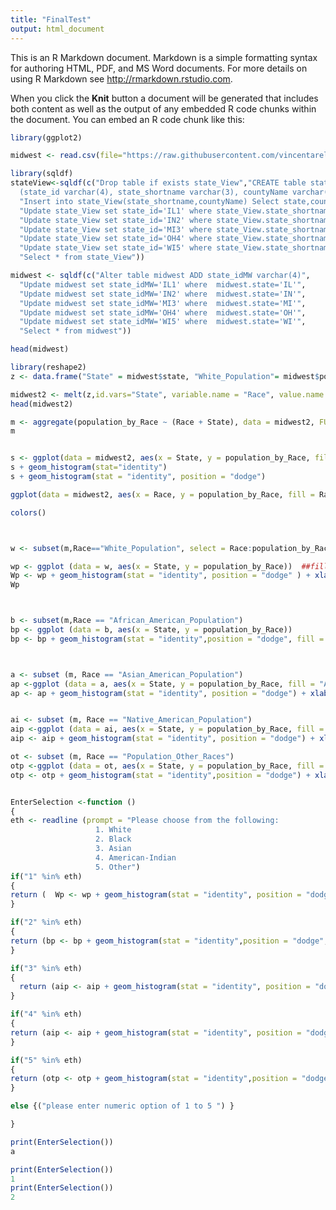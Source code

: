 ```yaml
---
title: "FinalTest"
output: html_document
---
```


This is an R Markdown document. Markdown is a simple formatting syntax for authoring HTML, PDF, and MS Word documents. For more details on using R Markdown see <http://rmarkdown.rstudio.com>.

When you click the **Knit** button a document will be generated that includes both content as well as the output of any embedded R code chunks within the document. You can embed an R code chunk like this:

```r

library(ggplot2)

midwest <- read.csv(file="https://raw.githubusercontent.com/vincentarelbundock/Rdatasets/master/csv/ggplot2/midwest.csv", header=TRUE, sep=",") 

library(sqldf)
stateView<-sqldf(c("Drop table if exists state_View","CREATE table state_View
  (state_id varchar(4), state_shortname varchar(3), countyName varchar(10));",
  "Insert into state_View(state_shortname,countyName) Select state,county from midwest",
  "Update state_View set state_id='IL1' where state_View.state_shortname='IL'",
  "Update state_View set state_id='IN2' where state_View.state_shortname='IN'",
  "Update state_View set state_id='MI3' where state_View.state_shortname='MI'",
  "Update state_View set state_id='OH4' where state_View.state_shortname='OH'",
  "Update state_View set state_id='WI5' where state_View.state_shortname='WI'",
  "Select * from state_View"))

midwest <- sqldf(c("Alter table midwest ADD state_idMW varchar(4)",
  "Update midwest set state_idMW='IL1' where  midwest.state='IL'",
  "Update midwest set state_idMW='IN2' where  midwest.state='IN'",
  "Update midwest set state_idMW='MI3' where  midwest.state='MI'",
  "Update midwest set state_idMW='OH4' where  midwest.state='OH'",
  "Update midwest set state_idMW='WI5' where  midwest.state='WI'",
  "Select * from midwest"))

head(midwest)

library(reshape2)
z <- data.frame("State" = midwest$state, "White_Population"= midwest$popwhite, "African_American_Population"= midwest$popblack, "Native_American_Population"= midwest$popamerindian, "Asian_American_Population"= midwest$popasian, "Population_Other_Races"=midwest$popother)

midwest2 <- melt(z,id.vars="State", variable.name = "Race", value.name = "population_by_Race" )
head(midwest2)

m <- aggregate(population_by_Race ~ (Race + State), data = midwest2, FUN = 'sum')
m


s <- ggplot(data = midwest2, aes(x = State, y = population_by_Race, fill = Race))
s + geom_histogram(stat="identity")
s + geom_histogram(stat = "identity", position = "dodge")

ggplot(data = midwest2, aes(x = Race, y = population_by_Race, fill = Race)) + geom_histogram(stat = "identity") + facet_wrap(~State)

colors()



w <- subset(m,Race=="White_Population", select = Race:population_by_Race)

wp <- ggplot (data = w, aes(x = State, y = population_by_Race))  ##fill = "White"
Wp <- wp + geom_histogram(stat = "identity", position = "dodge" ) + xlab ("Midwest States") + ylab (" White Population Density") ##fill = "gold3"
Wp



b <- subset(m,Race == "African_American_Population")
bp <- ggplot (data = b, aes(x = State, y = population_by_Race))
bp <- bp + geom_histogram(stat = "identity",position = "dodge", fill = "gold3" ) +  xlab ("Midwest States") + ylab (" Black Population Density")



a <- subset (m, Race == "Asian_American_Population")
ap <-ggplot (data = a, aes(x = State, y = population_by_Race, fill = "Asian"))
ap <- ap + geom_histogram(stat = "identity", position = "dodge") + xlab ("Midwest States") + ylab (" Asian Population Density")


ai <- subset (m, Race == "Native_American_Population")
aip <-ggplot (data = ai, aes(x = State, y = population_by_Race, fill = "Race"))
aip <- aip + geom_histogram(stat = "identity", position = "dodge") + xlab ("Midwest States") + ylab ("Native American Population Density")

ot <- subset (m, Race == "Population_Other_Races")
otp <-ggplot (data = ot, aes(x = State, y = population_by_Race, fill = "Race"))
otp <- otp + geom_histogram(stat = "identity",position = "dodge") + xlab ("Midwest States") + ylab (" Other Ethnic Density")


EnterSelection <-function ()
{
eth <- readline (prompt = "Please choose from the following:
                   1. White
                   2. Black
                   3. Asian
                   4. American-Indian
                   5. Other")
if("1" %in% eth) 
{
return (  Wp <- wp + geom_histogram(stat = "identity", position = "dodge" ) + xlab ("Midwest States") + ylab (" White Population Density") )
}

if("2" %in% eth) 
{
return (bp <- bp + geom_histogram(stat = "identity",position = "dodge", fill = "gold3" ) +  xlab ("Midwest States") + ylab (" Black Population Density"))
}

if("3" %in% eth) 
{
  return (aip <- aip + geom_histogram(stat = "identity", position = "dodge") + xlab ("Midwest States") + ylab ("Asian Population Density"))
}

if("4" %in% eth) 
{
return (aip <- aip + geom_histogram(stat = "identity", position = "dodge") + xlab ("Midwest States") + ylab ("Native American Population Density"))
}

if("5" %in% eth) 
{
return (otp <- otp + geom_histogram(stat = "identity",position = "dodge") + xlab ("Midwest States") + ylab (" Other Ethnic Density"))
}

else {("please enter numeric option of 1 to 5 ") }

}

print(EnterSelection())
a

print(EnterSelection())
1
print(EnterSelection())
2


```

